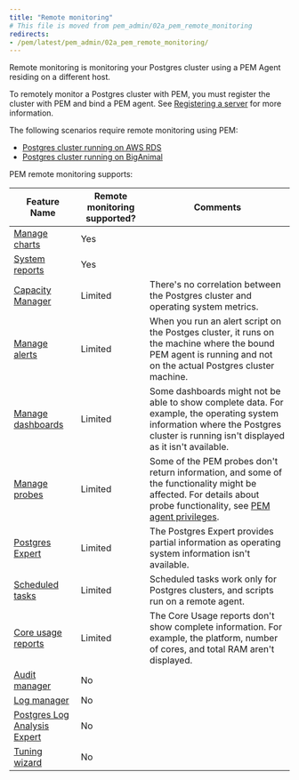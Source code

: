 ```yaml
---
title: "Remote monitoring"
# This file is moved from pem_admin/02a_pem_remote_monitoring
redirects:
- /pem/latest/pem_admin/02a_pem_remote_monitoring/
---
```


Remote monitoring is monitoring your Postgres cluster using a PEM Agent residing on a different host.

To remotely monitor a Postgres cluster with PEM, you must register the cluster with PEM and bind a PEM agent. See [Registering a server](../registering_database_server) for more information.

The following scenarios require remote monitoring using PEM:

- [Postgres cluster running on AWS RDS](/pem/latest/registering_database_server/#registering-postgres-clusters-on-aws)
- [Postgres cluster running on BigAnimal](../../../biganimal/latest/using_cluster/05_monitoring_and_logging/)

PEM remote monitoring supports:

| Feature Name                                                                                                                      | Remote monitoring supported? | Comments                                                                                                                                                                                                                        |
| --------------------------------------------------------------------------------------------------------------------------------- | ---------------------------- | ------------------------------------------------------------------------------------------------------------------------------------------------------------------------------------------------------------------------------- |
| [Manage charts](charts/)                            | Yes                          |                                                                                                                                                                                                                                 |
| [System reports](../reports/#system-configuration-report)                                                         | Yes                          |                                                                                                                                                                                                                                 |
| [Capacity Manager](capacity_manager/)                                                                           | Limited                      | There's no correlation between the Postgres cluster and operating system metrics.                                                                                                                                             |
| [Manage alerts](alerts/)                                               | Limited                      | When you run an alert script on the Postges cluster, it runs on the machine where the bound PEM agent is running and not on the actual Postgres cluster machine.                                                               |
| [Manage dashboards](dashboards/)   | Limited                      | Some dashboards might not be able to show complete data. For example, the operating system information where the Postgres cluster is running isn't displayed as it isn't available.                                             |
| [Manage probes](probes/)                                                 | Limited                      | Some of the PEM probes don't return information, and some of the functionality might be affected. For details about probe functionality, see [PEM agent privileges](../managing_pem_agent/#agent-privileges).   |
| [Postgres Expert](../tuning_performance/postgres_expert/)                                                                            | Limited                      | The Postgres Expert provides partial information as operating system information isn't available.                                                                                                                              |
| [Scheduled tasks](../pem_web_interface/#management-menu)                                              | Limited                      | Scheduled tasks work only for Postgres clusters, and scripts run on a remote agent.                                                                                                                                              |
| [Core usage reports](../reports/#core-usage-report)                                                               | Limited                      | The Core Usage reports don't show complete information. For example, the platform, number of cores, and total RAM aren't displayed.                                                                                             |
| [Audit manager](audit_manager/)                                                                                 | No                           |                                                                                                                                                                                                                                 |
| [Log manager](log_manager/)                                                                                     | No                           |                                                                                                                                                                                                                                 |
| [Postgres Log Analysis Expert](log_manager/#postgres-log-analysis-expert)                                      | No                           |                                                                                                                                                                                                                                 |
| [Tuning wizard](../tuning_performance/tuning_wizard/)                                                                                | No                           |                                                                                                                                                                                                                                 |